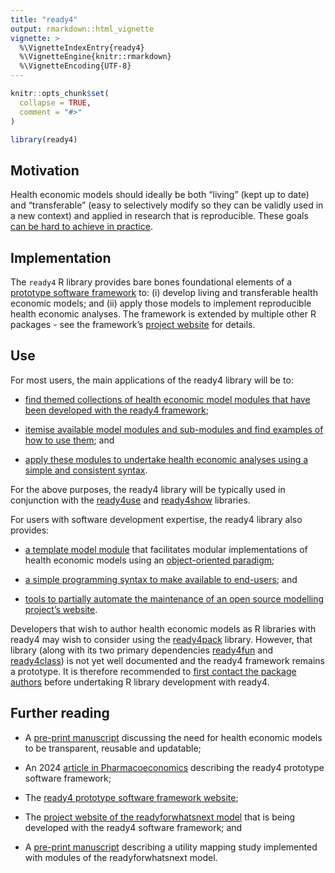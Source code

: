```yaml
---
title: "ready4"
output: rmarkdown::html_vignette
vignette: >
  %\VignetteIndexEntry{ready4}
  %\VignetteEngine{knitr::rmarkdown}
  %\VignetteEncoding{UTF-8}
---
```


```r
knitr::opts_chunk$set(
  collapse = TRUE,
  comment = "#>"
)
```

```r
library(ready4)
```

## Motivation
Health economic models should ideally be both "living" (kept up to date) and "transferable" (easy to selectively modify so they can be validly used in a new context) and applied in research that is reproducible. These goals [can be hard to achieve in practice](https://www.ready4-dev.com/docs/getting-started/motivation/).

## Implementation
The `ready4` R library provides bare bones foundational elements of a [prototype software framework](https://rdcu.be/dIv8g) to: (i) develop living and transferable health economic models; and (ii) apply those models to implement reproducible health economic analyses. The framework is extended by multiple other R packages - see the framework's [project website](https://www.ready4-dev.com/) for details. 

## Use
For most users, the main applications of the ready4 library will be to:

- [find themed collections of health economic model modules that have been developed with the ready4 framework](V_04.html);

- [itemise available model modules and sub-modules and find examples of how to use them](V_05.html); and

- [apply these modules to undertake health economic analyses using a simple and consistent syntax](V_02.html).

For the above purposes, the ready4 library will be typically used in conjunction with the [ready4use](https://ready4-dev.github.io/ready4use/) and [ready4show](https://ready4-dev.github.io/ready4show/) libraries.

For users with software development expertise, the ready4 library also provides:

- [a template model module](V_01.html) that facilitates modular implementations of health economic models using an [object-oriented paradigm](V_03.html);

- [a simple programming syntax to make available to end-users](V_07.html); and

- [tools to partially automate the maintenance of an open source modelling project's website](V_06.html).

Developers that wish to author health economic models as R libraries with ready4 may wish to consider using the [ready4pack](https://ready4-dev.github.io/ready4pack/) library. However, that library (along with its two primary dependencies [ready4fun](https://ready4-dev.github.io/ready4fun/) and [ready4class](https://ready4-dev.github.io/ready4class/)) is not yet well documented and the ready4 framework remains a prototype. It is therefore recommended to [first contact the package authors](https://mph-economist.netlify.app/#contact) before undertaking R library development with ready4. 

## Further reading

- A [pre-print manuscript](https://arxiv.org/pdf/2403.17798) discussing the need for health economic models to be transparent, reusable and updatable;

- An 2024 [article in Pharmacoeconomics](https://rdcu.be/dIv8g) describing the ready4 prototype software framework;

- The [ready4 prototype software framework website](https://www.ready4-dev.com/);

- The [project website of the readyforwhatsnext model](https://readyforwhatsnext.org/) that is being developed with the ready4 software framework; and

- A [pre-print manuscript](https://www.medrxiv.org/content/10.1101/2021.07.07.21260129v4) describing a utility mapping study implemented with modules of the readyforwhatsnext model.
